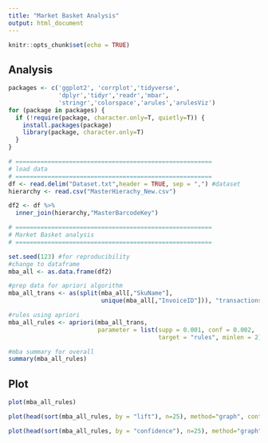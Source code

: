 ```yaml
---
title: "Market Basket Analysis"
output: html_document
---
```


```r
knitr::opts_chunk$set(echo = TRUE)
```



## Analysis



```r
packages <- c('ggplot2', 'corrplot','tidyverse',
              'dplyr','tidyr','readr','mbar',
              'stringr','colorspace','arules','arulesViz')
for (package in packages) {
  if (!require(package, character.only=T, quietly=T)) {
    install.packages(package)
    library(package, character.only=T)
  }
}

# =======================================================
# load data
# =======================================================
df <- read.delim("Dataset.txt",header = TRUE, sep = ",") #dataset
hierarchy <- read.csv("MasterHierachy_New.csv")

df2 <- df %>%
  inner_join(hierarchy,"MasterBarcodeKey")

# =======================================================
# Market Basket analysis
# =======================================================

set.seed(123) #for reproducibility
#change to dataframe
mba_all <- as.data.frame(df2)

#prep data for apriori algorithm
mba_all_trans <- as(split(mba_all[,"SkuName"], 
                          unique(mba_all[,"InvoiceID"])), "transactions")

#rules using apriori
mba_all_rules <- apriori(mba_all_trans, 
                         parameter = list(supp = 0.001, conf = 0.002,
                                          target = "rules", minlen = 2))

#mba summary for overall
summary(mba_all_rules)
```

## Plot

```r
plot(mba_all_rules)
```
```r
plot(head(sort(mba_all_rules, by = "lift"), n=25), method="graph", control=list(cex=.8))
```

```r
plot(head(sort(mba_all_rules, by = "confidence"), n=25), method="graph", control=list(cex=.8))
```

